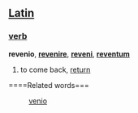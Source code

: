 ==[[Latin]]==
===[[verb]]===
'''revenio''', '''[[revenire]]''', '''[[reveni]]''', '''[[reventum]]'''

#to come back, [[return]]
====Related words===
: [[venio]]